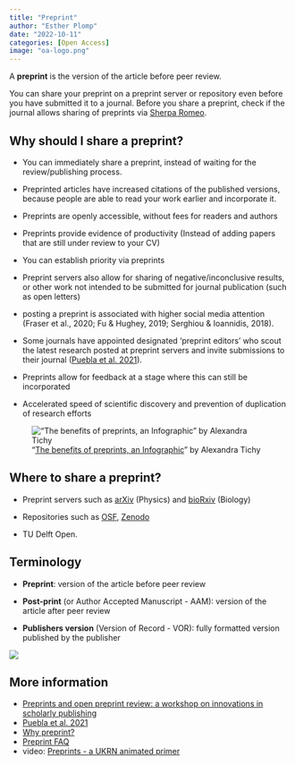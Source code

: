 ```yaml
---
title: "Preprint"
author: "Esther Plomp"
date: "2022-10-11"
categories: [Open Access]
image: "oa-logo.png"
---
```


A **preprint** is the version of the article before peer review.

You can share your preprint on a preprint server or repository even before you have submitted it to a journal. Before you share a preprint, check if the journal allows sharing of preprints via [Sherpa Romeo](https://v2.sherpa.ac.uk/romeo/).

## Why should I share a preprint?

-   You can immediately share a preprint, instead of waiting for the review/publishing process.

-   Preprinted articles have increased citations of the published versions, because people are able to read your work earlier and incorporate it.

-   Preprints are openly accessible, without fees for readers and authors

-   Preprints provide evidence of productivity (Instead of adding papers that are still under review to your CV)

-   You can establish priority via preprints

-   Preprint servers also allow for sharing of negative/inconclusive results, or other work not intended to be submitted for journal publication (such as open letters)

-   posting a preprint is associated with higher social media attention (Fraser et al., 2020; Fu & Hughey, 2019; Serghiou & Ioannidis, 2018).

-   Some journals have appointed designated 'preprint editors' who scout the latest research posted at preprint servers and invite submissions to their journal ([Puebla et al. 2021](https://doi.org/10.3998/mpub.12412508)).

-   Preprints allow for feedback at a stage where this can still be incorporated

-   Accelerated speed of scientific discovery and prevention of duplication of research efforts

![“[The benefits of preprints, an Infographic](https://asapbio.org/winners-of-the-preprint-communication-competition)” by Alexandra Tichy](images/The-benefits-of-preprints-an-infographic-scaled.jpeg)

## Where to share a preprint?

-   Preprint servers such as [arXiv](https://arxiv.org/) (Physics) and [bioRxiv](https://www.biorxiv.org/) (Biology)

-   Repositories such as [OSF](https://osf.io/preprints/), [Zenodo](https://zenodo.org/)

-   TU Delft Open.

## Terminology

-   **Preprint**: version of the article before peer review

-   **Post-print** (or Author Accepted Manuscript - AAM): version of the article after peer review

-   **Publishers version** (Version of Record - VOR): fully formatted version published by the publisher

[![](PREReview.png){fig-alt="The publishing process outlined, with differences listed for peer-reviewed journal articles and preprints.  Peer reviewed journal articles may involve multiple journals or review rounds, with possible multiple steps for submission and review, resulting in a published article that can take up to a year.  Preprints can be posted to a preprint server within 1-2 days, where the community can provide feedback and review which can still be incorporated in any updates of the article.  Preprints can provide proof of productivity (funders now accept them, and preprints receive a DOI and can be cited). They also increase visibility as they are available via search tools such as Google Scholar. They are compatible with journals as most journals now accept preprints. They may also protect you from being scooped as the preprint has release date."}](https://mas.to/@ASAPbio/111228550478598057)

## More information

-   [Preprints and open preprint review: a workshop on innovations in scholarly publishing](https://upstream.force11.org/preprints-and-open-preprint-review-a-workshop/)
-   [Puebla et al. 2021](https://doi.org/10.3998/mpub.12412508)
-   [Why preprint?](https://thesamovar.github.io/zavarka/why-preprint/)
-   [Preprint FAQ](https://asapbio.org/preprint-info/preprint-faq)
-   video: [Preprints - a UKRN animated primer](https://www.youtube.com/watch?v=syef3PPltG0)
